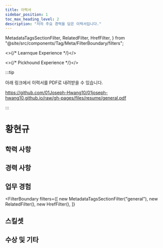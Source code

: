 ```yaml
---
title: 이력서
sidebar_position: 1
toc_max_heading_level: 2
description: "저의 주요 경력을 담은 이력서입니다."
---
```



  MetadataTagsSectionFilter,
  RelatedFilter,
  HrefFilter,
} from "@site/src/components/Tag/Meta/FilterBoundary/filters";


<>{/* Learnque Experience */}</>


<>{/* Pickhound Experience */}</>


:::tip

아래 링크에서 이력서를 PDF로 내려받을 수 있습니다.

https://github.com/01Joseph-Hwang10/01joseph-hwang10.github.io/raw/gh-pages/files/resume/general.pdf

:::

# 황현규

<Introduction />

## 학력 사항

<Education />

## 경력 사항

<Experience />

## 업무 경험

<MoreExperience />

<FilterBoundary
  filters={[
    new MetadataTagsSectionFilter("general"),
    new RelatedFilter(),
    new HrefFilter(),
  ]}
>
  <AdminDashboard />
  <BannerManager />
  <Common />
  <LearnQueExperience />
  <RecommendationAPI />
  <BanditEngine />
</FilterBoundary>

## 스킬셋

<Skillsets />

## 수상 및 기타

<Achievements />
